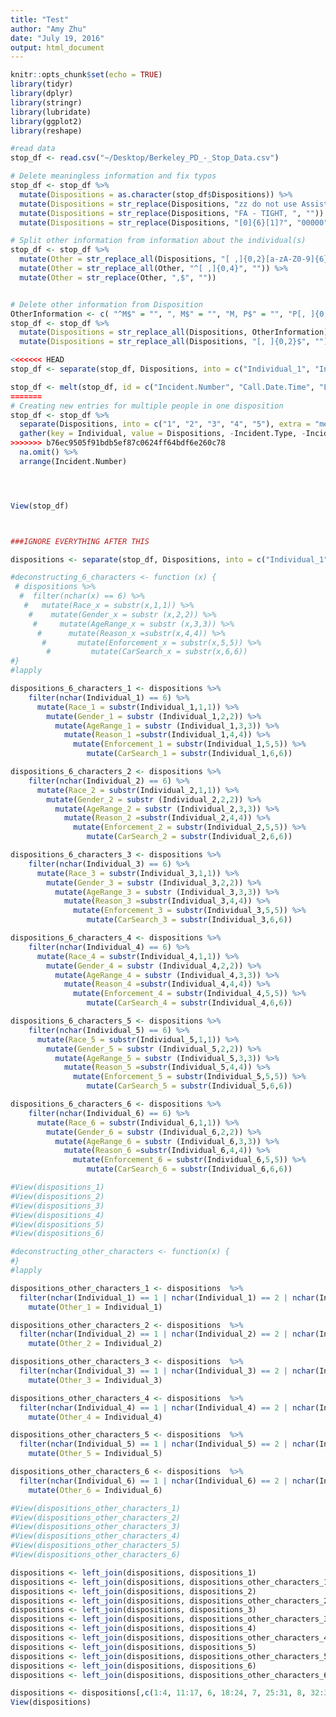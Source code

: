 ```yaml
---
title: "Test"
author: "Amy Zhu"
date: "July 19, 2016"
output: html_document
---
```


```r
knitr::opts_chunk$set(echo = TRUE)
library(tidyr)
library(dplyr)
library(stringr)
library(lubridate)
library(ggplot2)
library(reshape)

#read data
stop_df <- read.csv("~/Desktop/Berkeley_PD_-_Stop_Data.csv")

# Delete meaningless information and fix typos
stop_df <- stop_df %>%
  mutate(Dispositions = as.character(stop_df$Dispositions)) %>%
  mutate(Dispositions = str_replace(Dispositions, "zz do not use Assist", "")) %>%
  mutate(Dispositions = str_replace(Dispositions, "FA - TIGHT, ", "")) %>%
  mutate(Dispositions = str_replace(Dispositions, "[0]{6}[1]?", "00000"))

# Split other information from information about the individual(s)
stop_df <- stop_df %>%
  mutate(Other = str_replace_all(Dispositions, "[ ,]{0,2}[a-zA-Z0-9]{6}", "")) %>%
  mutate(Other = str_replace_all(Other, "^[ ,]{0,4}", "")) %>%
  mutate(Other = str_replace(Other, ",$", ""))


# Delete other information from Disposition
OtherInformation <- c( "^M$" = "", ", M$" = "", "M, P$" = "", "P[, ]{0,2}" = "", "AR[, ]{0,2}" = "", "IN[, ]{0,2}" = "", "FC[, ]{0,2}" = "", "CO[, ]{0,2}" = "", "MH[, ]{0,2}" = "", "TOW[, ]{0,2}" = "", "0[, ]{0,2}" = "", "00000[, ]{0,2}" = "")
stop_df <- stop_df %>%
  mutate(Dispositions = str_replace_all(Dispositions, OtherInformation)) %>%
  mutate(Dispositions = str_replace_all(Dispositions, "[, ]{0,2}$", ""))

<<<<<<< HEAD
stop_df <- separate(stop_df, Dispositions, into = c("Individual_1", "Individual_2", "Individual_3", "Individual_4", "Individual_5"), extra = "merge", fill = "right")

stop_df <- melt(stop_df, id = c("Incident.Number", "Call.Date.Time", "Location", "Incident.Type", "Other")) %>%
=======
# Creating new entries for multiple people in one disposition
stop_df <- stop_df %>%
  separate(Dispositions, into = c("1", "2", "3", "4", "5"), extra = "merge", fill = "right") %>%
  gather(key = Individual, value = Dispositions, -Incident.Type, -Incident.Number, -Call.Date.Time, -Location, -Other) %>%
>>>>>>> b76ec9505f91bdb5ef87c0624ff64bdf6e260c78
  na.omit() %>%
  arrange(Incident.Number)




View(stop_df)



###IGNORE EVERYTHING AFTER THIS

dispositions <- separate(stop_df, Dispositions, into = c("Individual_1", "Individual_2", "Individual_3", "Individual_4", "Individual_5"), extra = "merge", fill = "right")

#deconstructing_6_characters <- function (x) {
 # dispositions %>%
  #  filter(nchar(x) == 6) %>%
   #   mutate(Race_x = substr(x,1,1)) %>%
    #    mutate(Gender_x = substr (x,2,2)) %>%
     #     mutate(AgeRange_x = substr (x,3,3)) %>%
      #      mutate(Reason_x =substr(x,4,4)) %>%
       #       mutate(Enforcement_x = substr(x,5,5)) %>%
        #         mutate(CarSearch_x = substr(x,6,6))
#}
#lapply

dispositions_6_characters_1 <- dispositions %>%
    filter(nchar(Individual_1) == 6) %>%
      mutate(Race_1 = substr(Individual_1,1,1)) %>%
        mutate(Gender_1 = substr (Individual_1,2,2)) %>%
          mutate(AgeRange_1 = substr (Individual_1,3,3)) %>%
            mutate(Reason_1 =substr(Individual_1,4,4)) %>%
              mutate(Enforcement_1 = substr(Individual_1,5,5)) %>%
                 mutate(CarSearch_1 = substr(Individual_1,6,6))

dispositions_6_characters_2 <- dispositions %>%
    filter(nchar(Individual_2) == 6) %>%
      mutate(Race_2 = substr(Individual_2,1,1)) %>%
        mutate(Gender_2 = substr (Individual_2,2,2)) %>%
          mutate(AgeRange_2 = substr (Individual_2,3,3)) %>%
            mutate(Reason_2 =substr(Individual_2,4,4)) %>%
              mutate(Enforcement_2 = substr(Individual_2,5,5)) %>%
                 mutate(CarSearch_2 = substr(Individual_2,6,6))

dispositions_6_characters_3 <- dispositions %>%
    filter(nchar(Individual_3) == 6) %>%
      mutate(Race_3 = substr(Individual_3,1,1)) %>%
        mutate(Gender_3 = substr (Individual_3,2,2)) %>%
          mutate(AgeRange_3 = substr (Individual_3,3,3)) %>%
            mutate(Reason_3 =substr(Individual_3,4,4)) %>%
              mutate(Enforcement_3 = substr(Individual_3,5,5)) %>%
                 mutate(CarSearch_3 = substr(Individual_3,6,6))

dispositions_6_characters_4 <- dispositions %>%
    filter(nchar(Individual_4) == 6) %>%
      mutate(Race_4 = substr(Individual_4,1,1)) %>%
        mutate(Gender_4 = substr (Individual_4,2,2)) %>%
          mutate(AgeRange_4 = substr (Individual_4,3,3)) %>%
            mutate(Reason_4 =substr(Individual_4,4,4)) %>%
              mutate(Enforcement_4 = substr(Individual_4,5,5)) %>%
                 mutate(CarSearch_4 = substr(Individual_4,6,6))

dispositions_6_characters_5 <- dispositions %>%
    filter(nchar(Individual_5) == 6) %>%
      mutate(Race_5 = substr(Individual_5,1,1)) %>%
        mutate(Gender_5 = substr (Individual_5,2,2)) %>%
          mutate(AgeRange_5 = substr (Individual_5,3,3)) %>%
            mutate(Reason_5 =substr(Individual_5,4,4)) %>%
              mutate(Enforcement_5 = substr(Individual_5,5,5)) %>%
                 mutate(CarSearch_5 = substr(Individual_5,6,6))

dispositions_6_characters_6 <- dispositions %>%
    filter(nchar(Individual_6) == 6) %>%
      mutate(Race_6 = substr(Individual_6,1,1)) %>%
        mutate(Gender_6 = substr (Individual_6,2,2)) %>%
          mutate(AgeRange_6 = substr (Individual_6,3,3)) %>%
            mutate(Reason_6 =substr(Individual_6,4,4)) %>%
              mutate(Enforcement_6 = substr(Individual_6,5,5)) %>%
                 mutate(CarSearch_6 = substr(Individual_6,6,6))

#View(dispositions_1)
#View(dispositions_2)
#View(dispositions_3)
#View(dispositions_4)
#View(dispositions_5)
#View(dispositions_6)

#deconstructing_other_characters <- function(x) {
#}
#lapply

dispositions_other_characters_1 <- dispositions  %>%
  filter(nchar(Individual_1) == 1 | nchar(Individual_1) == 2 | nchar(Individual_1) == 3 | nchar(Individual_1) == 5) %>%
    mutate(Other_1 = Individual_1) 

dispositions_other_characters_2 <- dispositions  %>%
  filter(nchar(Individual_2) == 1 | nchar(Individual_2) == 2 | nchar(Individual_2) == 3 | nchar(Individual_2) == 5) %>%
    mutate(Other_2 = Individual_2) 

dispositions_other_characters_3 <- dispositions  %>%
  filter(nchar(Individual_3) == 1 | nchar(Individual_3) == 2 | nchar(Individual_3) == 3 | nchar(Individual_3) == 5) %>%
    mutate(Other_3 = Individual_3) 

dispositions_other_characters_4 <- dispositions  %>%
  filter(nchar(Individual_4) == 1 | nchar(Individual_4) == 2 | nchar(Individual_4) == 3 | nchar(Individual_4) == 5) %>%
    mutate(Other_4 = Individual_4) 

dispositions_other_characters_5 <- dispositions  %>%
  filter(nchar(Individual_5) == 1 | nchar(Individual_5) == 2 | nchar(Individual_5) == 3 | nchar(Individual_5) == 5) %>%
    mutate(Other_5 = Individual_5) 

dispositions_other_characters_6 <- dispositions  %>%
  filter(nchar(Individual_6) == 1 | nchar(Individual_6) == 2 | nchar(Individual_6) == 3 | nchar(Individual_6) == 5) %>%
    mutate(Other_6 = Individual_6) 

#View(dispositions_other_characters_1)
#View(dispositions_other_characters_2)
#View(dispositions_other_characters_3)
#View(dispositions_other_characters_4)
#View(dispositions_other_characters_5)
#View(dispositions_other_characters_6)

dispositions <- left_join(dispositions, dispositions_1)
dispositions <- left_join(dispositions, dispositions_other_characters_1)
dispositions <- left_join(dispositions, dispositions_2)
dispositions <- left_join(dispositions, dispositions_other_characters_2)
dispositions <- left_join(dispositions, dispositions_3)
dispositions <- left_join(dispositions, dispositions_other_characters_3)
dispositions <- left_join(dispositions, dispositions_4)
dispositions <- left_join(dispositions, dispositions_other_characters_4)
dispositions <- left_join(dispositions, dispositions_5)
dispositions <- left_join(dispositions, dispositions_other_characters_5)
dispositions <- left_join(dispositions, dispositions_6)
dispositions <- left_join(dispositions, dispositions_other_characters_6)

dispositions <- dispositions[,c(1:4, 11:17, 6, 18:24, 7, 25:31, 8, 32:38, 9, 39:45, 10, 46:52)]
View(dispositions)

```


